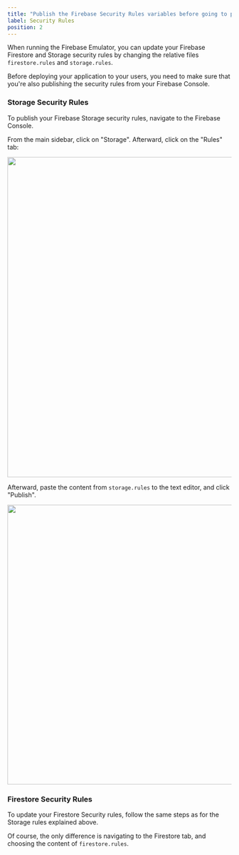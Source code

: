 ```yaml
---
title: "Publish the Firebase Security Rules variables before going to production"
label: Security Rules
position: 2
---
```


When running the Firebase Emulator, you can update your Firebase Firestore and Storage security rules by changing the relative files `firestore.rules` and `storage.rules`.

Before deploying your application to your users, you need to make sure that
you're also publishing the security rules from your Firebase Console.

### Storage Security Rules

To publish your Firebase Storage security rules, navigate to the Firebase
Console.

From the main sidebar, click on "Storage". Afterward, click on the "Rules" tab:

<Image
    width="955"
    height="719"
    src="/assets/images/docs/storage-rules-tab.webp"
/>

Afterward, paste the content from `storage.rules` to the text editor, and
click "Publish".

<Image
    width="758"
    height="628"
    src='/assets/images/docs/storage-rules-editor.webp'
/>

### Firestore Security Rules

To update your Firestore Security rules, follow the same steps as for the
Storage rules explained above.

Of course, the only difference is navigating to the Firestore tab, and
choosing the content of `firestore.rules`.
